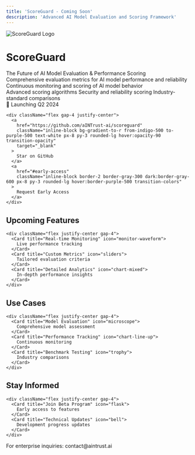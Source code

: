 ```yaml
---
title: 'ScoreGuard - Coming Soon'
description: 'Advanced AI Model Evaluation and Scoring Framework'
---
```


<div className="flex flex-col items-center justify-center min-h-screen text-center py-20">
  <img
    className="w-64 h-64 mb-8"
    src="/images/scoreguard-logo.png"
    alt="ScoreGuard Logo"
  />

  <h1 className="text-5xl font-bold mb-4">
    ScoreGuard
  </h1>

  <div className="text-xl mb-8 text-gray-600 dark:text-gray-400">
    The Future of AI Model Evaluation & Performance Scoring
  </div>

  <div className="w-16 h-1 bg-gradient-to-r from-indigo-500 to-purple-500 mb-8"></div>

  <div className="max-w-2xl mx-auto mb-12">
    <CardGroup cols={2}>
      <Card title="Model Performance Scoring" icon="chart-bar">
        Comprehensive evaluation metrics for AI model performance and reliability
      </Card>
      <Card title="Automated Assessment" icon="robot">
        Continuous monitoring and scoring of AI model behavior
      </Card>
    </CardGroup>
  </div>

  <div className="max-w-3xl mx-auto mb-12">
    <CardGroup cols={3}>
      <Card title="Performance Metrics" icon="gauge-high">
        Advanced scoring algorithms
      </Card>
      <Card title="Risk Assessment" icon="shield-check">
        Security and reliability scoring
      </Card>
      <Card title="Benchmark Suite" icon="ranking-star">
        Industry-standard comparisons
      </Card>
    </CardGroup>
  </div>

  <div className="space-y-6">
    <div className="text-lg font-semibold">
      🚀 Launching Q2 2024
    </div>

    <div className="flex gap-4 justify-center">
      <a 
        href="https://github.com/aINTrust-ai/scoreguard"
        className="inline-block bg-gradient-to-r from-indigo-500 to-purple-500 text-white px-8 py-3 rounded-lg hover:opacity-90 transition-opacity"
        target="_blank"
      >
        Star on GitHub
      </a>
      <a 
        href="#early-access"
        className="inline-block border-2 border-gray-300 dark:border-gray-600 px-8 py-3 rounded-lg hover:border-purple-500 transition-colors"
      >
        Request Early Access
      </a>
    </div>
  </div>

  <div className="mt-16">
    <h2 className="text-2xl font-bold mb-4">Upcoming Features</h2>
    
    <div className="flex justify-center gap-4">
      <Card title="Real-time Monitoring" icon="monitor-waveform">
        Live performance tracking
      </Card>
      <Card title="Custom Metrics" icon="sliders">
        Tailored evaluation criteria
      </Card>
      <Card title="Detailed Analytics" icon="chart-mixed">
        In-depth performance insights
      </Card>
    </div>
  </div>

  <div className="mt-16">
    <h2 className="text-2xl font-bold mb-4">Use Cases</h2>
    
    <div className="flex justify-center gap-4">
      <Card title="Model Evaluation" icon="microscope">
        Comprehensive model assessment
      </Card>
      <Card title="Performance Tracking" icon="chart-line-up">
        Continuous monitoring
      </Card>
      <Card title="Benchmark Testing" icon="trophy">
        Industry comparisons
      </Card>
    </div>
  </div>

  <div className="mt-16">
    <h2 className="text-2xl font-bold mb-4">Stay Informed</h2>
    
    <div className="flex justify-center gap-4">
      <Card title="Join Beta Program" icon="flask">
        Early access to features
      </Card>
      <Card title="Technical Updates" icon="bell">
        Development progress updates
      </Card>
    </div>
  </div>

  <div className="mt-16 text-sm text-gray-500">
    <p>For enterprise inquiries: contact@aintrust.ai</p>
  </div>
</div>

<style>
{`
  .gradient-text {
    background: linear-gradient(to right, #6366f1, #a855f7);
    -webkit-background-clip: text;
    -webkit-text-fill-color: transparent;
  }
`}
</style>
